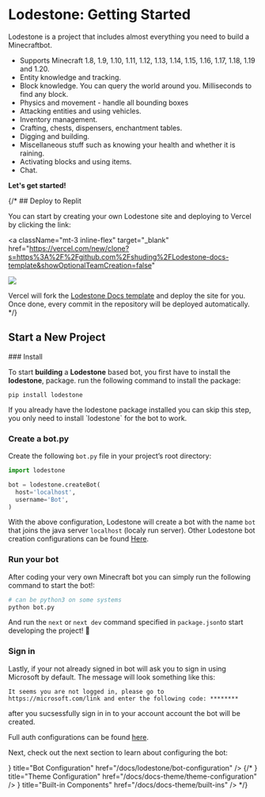 
# Lodestone: Getting Started

Lodestone is a project that includes almost everything you need to build a
Minecraftbot.


* Supports Minecraft 1.8, 1.9, 1.10, 1.11, 1.12, 1.13, 1.14, 1.15, 1.16, 1.17, 1.18, 1.19 and 1.20.
* Entity knowledge and tracking.
* Block knowledge. You can query the world around you. Milliseconds to find any block.
* Physics and movement - handle all bounding boxes
* Attacking entities and using vehicles.
* Inventory management.
* Crafting, chests, dispensers, enchantment tables.
* Digging and building.
* Miscellaneous stuff such as knowing your health and whether it is raining.
* Activating blocks and using items.
* Chat.


**Let's get started!**


{/* ## Deploy to Replit

You can start by creating your own Lodestone site and deploying to Vercel by
clicking the link:

<a
  className="mt-3 inline-flex"
  target="_blank"
  href="https://vercel.com/new/clone?s=https%3A%2F%2Fgithub.com%2Fshuding%2FLodestone-docs-template&showOptionalTeamCreation=false"
>
  ![](https://vercel.com/button)
</a>

Vercel will fork the
[Lodestone Docs template](https://github.com/shuding/Lodestone-docs-template) and
deploy the site for you. Once done, every commit in the repository will be
deployed automatically. */}


## Start a New Project

<Steps>
### Install

To start **building** a **Lodestone** based bot, you first have to install the **lodestone**,
package. 
run the following command to install the package:

```pip copy
pip install lodestone
```

<Callout>
  If you already have the lodestone package installed you can skip this step, you only need to
  install `lodestone` for the bot to work.
</Callout>

### Create a bot.py

Create the following `bot.py` file in your project’s root directory:

```python filename="bot.py"
import lodestone

bot = lodestone.createBot(
  host='localhost',
  username='Bot',
)
```

With the above configuration, Lodestone will create a bot with the name `bot` that joins the java server `localhost` (localy run server). Other Lodestone bot creation configurations can be found
[Here](/docs/lodestone/bot-configuration).


### Run your bot

After coding your very own Minecraft bot you can simply run the following command to start the bot!:

```bash filename="Terminal"
# can be python3 on some systems
python bot.py
```

And run the `next` or `next dev` command specified in `package.json`to start
developing the project! 🎉


### Sign in

Lastly, if your not already signed in bot will ask you to sign in using Microsoft by default. The message will look something like this:

```
It seems you are not logged in, please go to https://microsoft.com/link and enter the following code: ********
```

after you sucsessfully sign in in to your account account the bot will be created.

Full auth configurations can be found
[here](/).


</Steps>

Next, check out the next section to learn about configuring the bot:

<Cards>
  <Card
    icon={<RowsIcon />}
    title="Bot Configuration"
    href="/docs/lodestone/bot-configuration"
  />
  {/* <Card
    icon={<GearIcon />}
    title="Theme Configuration"
    href="/docs/docs-theme/theme-configuration"
  />
  <Card
    icon={<BoxIcon />}
    title="Built-in Components"
    href="/docs/docs-theme/built-ins"
  /> */}
</Cards>
